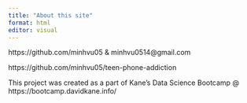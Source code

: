 ```yaml
---
title: "About this site"
format: html
editor: visual
---
```



https://github.com/minhvu05 & minhvu0514@gmail.com

https://github.com/minhvu05/teen-phone-addiction

This project was created as a part of Kane’s Data Science Bootcamp @ https://bootcamp.davidkane.info/
